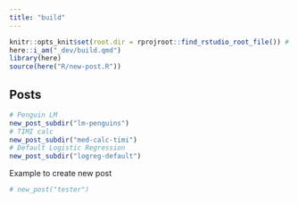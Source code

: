 ```yaml
---
title: "build"
---
```


```r
knitr::opts_knit$set(root.dir = rprojroot::find_rstudio_root_file()) # Set WD to Root
here::i_am("_dev/build.qmd")
library(here)
source(here("R/new-post.R"))
```


## Posts

```r
# Penguin LM
new_post_subdir("lm-penguins")
# TIMI calc
new_post_subdir("med-calc-timi")
# Default Logistic Regression
new_post_subdir("logreg-default")
```

Example to create new post

```r
# new_post("tester")
```




